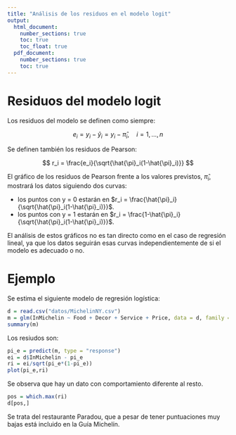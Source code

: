 ```yaml
---
title: "Análisis de los residuos en el modelo logit"
output: 
  html_document:
    number_sections: true
    toc: true
    toc_float: true
  pdf_document:
    number_sections: true
    toc: true
---
```


# Residuos del modelo logit

Los residuos del modelo se definen como siempre:

$$
e_i = y_i - \hat{y}_i = y_i - \hat{\pi}_i, \quad i = 1, \ldots, n
$$

Se definen también los residuos de Pearson:

$$
r_i = \frac{e_i}{\sqrt{\hat{\pi}_i(1-\hat{\pi}_i)}}
$$

El gráfico de los residuos de Pearson frente a los valores previstos, $\hat{\pi}_i$, mostrará los datos siguiendo dos curvas: 

- los puntos con y = 0 estarán en $r_i = \frac{\hat{\pi}_i}{\sqrt{\hat{\pi}_i(1-\hat{\pi}_i)}}$.
- los puntos con y = 1 estarán en $r_i = \frac{1-\hat{\pi}_i}{\sqrt{\hat{\pi}_i(1-\hat{\pi}_i)}}$.

El análisis de estos gráficos no es tan directo como en el caso de regresión lineal, ya que los datos seguirán esas curvas independientemente de si el modelo es adecuado o no. 

# Ejemplo

Se estima el siguiente modelo de regresión logística:

```r
d = read.csv("datos/MichelinNY.csv")
m = glm(InMichelin ~ Food + Decor + Service + Price, data = d, family = binomial)
summary(m)
```

Los resiudos son:

```r
pi_e = predict(m, type = "response")
ei = d$InMichelin - pi_e
ri = ei/sqrt(pi_e*(1-pi_e))
plot(pi_e,ri)
```

Se observa que hay un dato con comportamiento diferente al resto. 

```r
pos = which.max(ri)
d[pos,]
```

Se trata del restaurante Paradou, que a pesar de tener puntuaciones muy bajas está incluido en la Guía Michelín.

